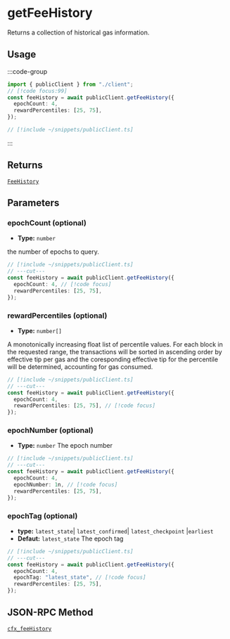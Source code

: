 # getFeeHistory

Returns a collection of historical gas information.

## Usage

:::code-group

```ts twoslash [example.ts]
import { publicClient } from "./client";
// [!code focus:99]
const feeHistory = await publicClient.getFeeHistory({
  epochCount: 4,
  rewardPercentiles: [25, 75],
});
```

```ts twoslash [client.ts] filename="client.ts"
// [!include ~/snippets/publicClient.ts]
```

:::

## Returns

[`FeeHistory`](#TODO)

## Parameters

### epochCount (optional)

- **Type:** `number`

the number of epochs to query.

```ts twoslash
// [!include ~/snippets/publicClient.ts]
// ---cut---
const feeHistory = await publicClient.getFeeHistory({
  epochCount: 4, // [!code focus]
  rewardPercentiles: [25, 75],
});
```

### rewardPercentiles (optional)

- **Type:** `number[]`

A monotonically increasing float list of percentile values. For each block in the requested range, the transactions will be sorted in ascending order by effective tip per gas and the coresponding effective tip for the percentile will be determined, accounting for gas consumed.

```ts twoslash
// [!include ~/snippets/publicClient.ts]
// ---cut---
const feeHistory = await publicClient.getFeeHistory({
  epochCount: 4,
  rewardPercentiles: [25, 75], // [!code focus]
});
```

### epochNumber (optional)

- **Type:** `number`
  The epoch number

```ts twoslash
// [!include ~/snippets/publicClient.ts]
// ---cut---
const feeHistory = await publicClient.getFeeHistory({
  epochCount: 4,
  epochNumber: 1n, // [!code focus]
  rewardPercentiles: [25, 75],
});
```

### epochTag (optional)

- **type:** `latest_state`| `latest_confirmed`| `latest_checkpoint` |`earliest `
- **Defaut:** `latest_state`
  The epoch tag

```ts twoslash
// [!include ~/snippets/publicClient.ts]
// ---cut---
const feeHistory = await publicClient.getFeeHistory({
  epochCount: 4,
  epochTag: "latest_state", // [!code focus]
  rewardPercentiles: [25, 75],
});
```

## JSON-RPC Method

[`cfx_feeHistory`](https://doc.confluxnetwork.org/docs/core/build/json-rpc/cfx-namespace#cfx_feehistory)
